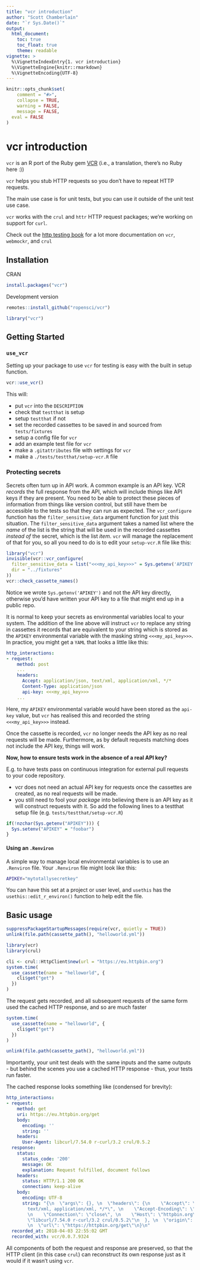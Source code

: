 ```yaml
---
title: "vcr introduction"
author: "Scott Chamberlain"
date: "`r Sys.Date()`"
output:
  html_document:
    toc: true
    toc_float: true
    theme: readable
vignette: >
  %\VignetteIndexEntry{1. vcr introduction}
  %\VignetteEngine{knitr::rmarkdown}
  %\VignetteEncoding{UTF-8}
---
```


```r
knitr::opts_chunk$set(
	comment = "#>",
	collapse = TRUE,
	warning = FALSE,
	message = FALSE,
  eval = FALSE
)
```

vcr introduction
================

`vcr` is an R port of the Ruby gem [VCR](https://github.com/vcr/vcr) (i.e., a translation, there's no Ruby here :))

`vcr` helps you stub HTTP requests so you don't have to repeat HTTP requests.

The main use case is for unit tests, but you can use it outside of the unit test use case.

`vcr` works with the `crul` and `httr` HTTP request packages; we're working on support for `curl`.

Check out the [http testing book](https://books.ropensci.org/http-testing/) for a lot more documentation on `vcr`, `webmockr`, and `crul`

## Installation

CRAN

```r
install.packages("vcr")
```

Development version

```r
remotes::install_github("ropensci/vcr")
```

```r
library("vcr")
```

## Getting Started

### `use_vcr`

Setting up your package to use `vcr` for testing is easy with the built in setup function.

```r
vcr::use_vcr()
```

This will:

* put `vcr` into the `DESCRIPTION`
* check that `testthat` is setup
* setup `testthat` if not
* set the recorded cassettes to be saved in and sourced from `tests/fixtures`
* setup a config file for `vcr`
* add an example test file for `vcr`
* make a `.gitattributes` file with settings for `vcr` 
* make a `./tests/testthat/setup-vcr.R` file

### Protecting secrets

Secrets often turn up in API work. A common example is an API key. VCR _records_ the full response from the API, which will include things like API keys if they are present. You need to be able to protect these pieces of information from things like version control, but still have them be accessible to the tests so that they can run as expected. The `vcr_configure` function has the `filter_sensitive_data` argument function for just this situation. The `filter_sensitive_data` argument takes a named list where the _name_ of the list is the string that will be used in the recorded cassettes _instead of_ the secret, which is the list _item_. `vcr` will manage the replacement of that for you, so all you need to do is to edit your `setup-vcr.R` file like this:

```r
library("vcr")
invisible(vcr::vcr_configure(
  filter_sensitive_data = list("<<<my_api_key>>>" = Sys.getenv('APIKEY'),  # add this
  dir = "../fixtures"
))
vcr::check_cassette_names()
```

Notice we wrote `Sys.getenv('APIKEY')` and not the API key directly, otherwise you'd have written your API key to a file that might end up in a public repo.

It is normal to keep your secrets as environmental variables local to your system. The addition of the line above will instruct `vcr` to replace any string in cassettes it records that are equivalent to your string which is stored as the `APIKEY` environmental variable with the masking string `<<<my_api_key>>>`. In practice, you might get a `YAML` that looks a little like this:

```yaml
http_interactions:
- request:
    method: post
    ...
    headers:
      Accept: application/json, text/xml, application/xml, */*
      Content-Type: application/json
      api-key: <<<my_api_key>>>
    ...
```
Here, my `APIKEY` environmental variable would have been stored as the `api-key` value, but `vcr` has realised this and recorded the string `<<<my_api_key>>>` instead.

Once the cassette is recorded, `vcr` no longer needs the API key as no real requests will be made.
Furthermore, as by default requests matching does not include the API key, things will work.

**Now, how to ensure tests work in the absence of a real API key?**

E.g. to have tests pass on continuous integration for external pull requests to your code repository.

* vcr does not need an actual API key for requests once the cassettes are created, as no real requests will be made.
* you still need to fool your _package_ into believing there is an API key as it will construct requests with it. So add the following lines to a testthat setup file (e.g. `tests/testthat/setup-vcr.R`)

```r
if(!nzchar(Sys.getenv("APIKEY"))) {
  Sys.setenv("APIKEY" = "foobar")
}
```

#### Using an `.Renviron`

A simple way to manage local environmental variables is to use an `.Renviron` file. Your `.Renviron` file might look like this:

```sh
APIKEY="mytotallysecretkey"
```

You can have this set at a project or user level, and `usethis` has the `usethis::edit_r_environ()` function to help edit the file.

## Basic usage

```r
suppressPackageStartupMessages(require(vcr, quietly = TRUE))
unlink(file.path(cassette_path(), "helloworld.yml"))
```

```r
library(vcr)
library(crul)

cli <- crul::HttpClient$new(url = "https://eu.httpbin.org")
system.time(
  use_cassette(name = "helloworld", {
    cli$get("get")
  })
)
```

The request gets recorded, and all subsequent requests of the same form 
used the cached HTTP response, and so are much faster

```r
system.time(
  use_cassette(name = "helloworld", {
    cli$get("get")
  })
)
```

```r
unlink(file.path(cassette_path(), "helloworld.yml"))
```

Importantly, your unit test deals with the same inputs and the same outputs - 
but behind the scenes you use a cached HTTP response - thus, your tests run faster.

The cached response looks something like (condensed for brevity):

```yaml
http_interactions:
- request:
    method: get
    uri: https://eu.httpbin.org/get
    body:
      encoding: ''
      string: ''
    headers:
      User-Agent: libcurl/7.54.0 r-curl/3.2 crul/0.5.2
  response:
    status:
      status_code: '200'
      message: OK
      explanation: Request fulfilled, document follows
    headers:
      status: HTTP/1.1 200 OK
      connection: keep-alive
    body:
      encoding: UTF-8
      string: "{\n  \"args\": {}, \n  \"headers\": {\n    \"Accept\": \"application/json,
        text/xml, application/xml, */*\", \n    \"Accept-Encoding\": \"gzip, deflate\",
        \n    \"Connection\": \"close\", \n    \"Host\": \"httpbin.org\", \n    \"User-Agent\":
        \"libcurl/7.54.0 r-curl/3.2 crul/0.5.2\"\n  }, \n  \"origin\": \"136.152.208.176\",
        \n  \"url\": \"https://httpbin.org/get\"\n}\n"
  recorded_at: 2018-04-03 22:55:02 GMT
  recorded_with: vcr/0.0.7.9324
```

All components of both the request and response are preserved, so that the HTTP 
client (in this case `crul`) can reconstruct its own response just as it would 
if it wasn't using `vcr`.
